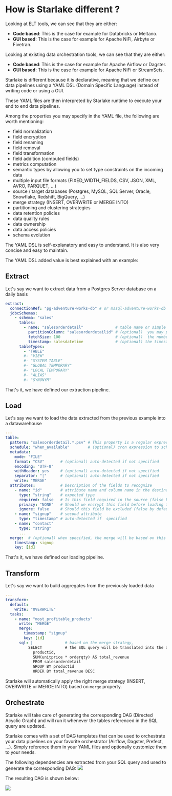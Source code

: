 # How is Starlake different ?


Looking at ELT tools, we can see that they are either:
- __Code based__: This is the case for example for Databricks or Meltano.
- __GUI based__: This is the case for example for Apache NiFi, Airbyte or Fivetran.

Looking at existing data orchestration tools, we can see that they are either:
- __Code based__: This is the case for example for Apache Airflow or Dagster.
- __GUI based__: This is the case for example for Apache NiFi or StreamSets.


Starlake is different because it is declarative, meaning that we define our data pipelines using a YAML DSL (Domain Specific Language)
instead of writing code or using a GUI.

These YAML files are then interpreted by Starlake runtime to execute your end to end data pipelines.

Among the properties you may specify in the YAML file, the following are worth mentioning:
* field normalization
* field encryption
* field renaming
* field removal
* field transformation
* field addition (computed fields)
* metrics computation
* semantic types by allowing you to set type constraints on the incoming data
* multiple input file formats (FIXED_WIDTH_FIELDS, CSV, JSON, XML, AVRO, PARQUET, ...)
* source / target databases (Postgres, MySQL, SQL Server, Oracle, Snowflake, Redshift, BigQuery, ...)
* merge strategy (INSERT, OVERWRITE or MERGE INTO)
* partitioning and clustering strategies
* data retention policies
* data quality rules
* data ownership
* data access policies
* schema evolution

The YAML DSL is self-explanatory and easy to understand. It is also very concise and easy to maintain.

The YAML DSL added value is best explained with an example:

## Extract

Let's say we want to extract data from a Postgres Server database on a daily basis
```yaml
extract:
  connectionRef: "pg-adventure-works-db" # or mssql-adventure-works-db i extracting from SQL Server
  jdbcSchemas:
    - schema: "sales"
      tables:
        - name: "salesorderdetail"              # table name or simple "*" to extract all tables
          partitionColumn: "salesorderdetailid" # (optional)  you may parallelize the extraction based on this field
          fetchSize: 100                        # (optional)  the number of rows to fetch at a time
          timestamp: salesdatetime              # (optional) the timestamp field to use for incremental extraction
      tableTypes:
        - "TABLE"
        #- "VIEW"
        #- "SYSTEM TABLE"
        #- "GLOBAL TEMPORARY"
        #- "LOCAL TEMPORARY"
        #- "ALIAS"
        #- "SYNONYM"
```

That's it, we have defined our extraction pipeline.

## Load

Let's say we want to load the data extracted from the previous example into a datawarehouse

```yaml
---
table:
  pattern: "salesorderdetail.*.psv" # This property is a regular expression that will be used to match the file name.
  schedule: "when_available"        # (optional) cron expression to schedule the loading
  metadata:
    mode: "FILE"
    format: "CSV"       # (optional) auto-detected if not specified
    encoding: "UTF-8"
    withHeader: yes     # (optional) auto-detected if not specified
    separator: "|"      # (optional) auto-detected if not specified
    write: "MERGE"
  attributes:           # Description of the fields to recognize
    - name: "id"        # attribute name and column name in the destination table if no rename attribute is defined
      type: "string"    # expected type
      required: false   # Is this field required in the source (false by default, change it accordingly) ?
      privacy: "NONE"   # Should we encrypt this field before loading to the warehouse (No encryption by default )?
      ignore: false     # Should this field be excluded (false by default) ?
    - name: "signup"    # second attribute
      type: "timestamp" # auto-detected if  specified
    - name: "contact"
      type: "string"
      ...
  merge:  # (optional) when specified, the merge will be based on this field and only records that have changed will be updated
    timestamp: signup
    key: [id]
```

That's it, we have defined our loading pipeline.


## Transform

Let's say we want to build aggregates from the previously loaded data

```yaml
---
transform:
  default:
    write: "OVERWRITE"
  tasks:
    - name: "most_profitable_products"
      write: "MERGE"
      merge:
        timestamp: "signup"
        key: [id]
      sql: |              # based on the merge strategy,
          SELECT          # the SQL query will be translated into the appropriate MERGE INTO or INSERT, OVERWRITE statement
            productid,
            SUM(unitprice * orderqty) AS total_revenue
            FROM salesorderdetail
            GROUP BY productid
            ORDER BY total_revenue DESC
```

Starlake will automatically apply the right merge strategy (INSERT, OVERWRITE or MERGE INTO) based on `merge` property.

## Orchestrate

Starlake will take care of generating the corresponding DAG (Directed Acyclic Graph) and will run it
whenever  the tables referenced in the SQL query are updated.

Starlake comes with a set of DAG templates that can be used to orchestrate your data pipelines on your favorite orchestrator (Airflow, Dagster, Prefect, ...).
Simply reference them in your YAML files  and optionally customize them to your needs.


The following dependencies are extracted from your SQL query and used to generate the corresponding DAG:
![](/img/quickstart/transform-viz.svg)


The resulting DAG is shown below:

![](/img/quickstart/transform-dags.png)



